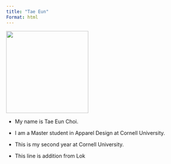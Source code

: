 ```yaml
---
title: "Tae Eun"
Format: html
---
```


![](Profile.JPEG){width="222"}

-   My name is Tae Eun Choi.

-   I am a Master student in Apparel Design at Cornell University.

-   This is my second year at Cornell University.

-   This line is addition from Lok
